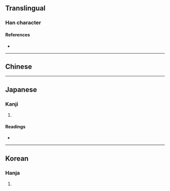 {{also|效}}
{{character info/new}}
==Translingual==

===Han character===
{{Han char|rn=9|rad=人|as=10|sn=12|four=28240|canj=OYKK|ids=⿰亻效}}

====References====
* {{Han ref|kx=0113.240|dkj=00969|dj=0241.130|hdz=10205.020|uh=509A|ud=20634|bh=B3CB|bd=46027}}

----

==Chinese==
{{zh-see|效|v|to [[imitate]]; [[effect]]}}

----

==Japanese==

===Kanji===
{{ja-kanji|grade=|rs=人10}}

# {{defn|lang=ja|sort=人10}}

====Readings====
* {{ja-readings
|goon=ぎょう<げう
|kanon=こう<かう
|kun=なら-う
}}

----

==Korean==

===Hanja===
{{ko-hanja|hangeul=효|rv=hyo|mr=hyo}}

# {{defn|lang=ko|sort=人10}}